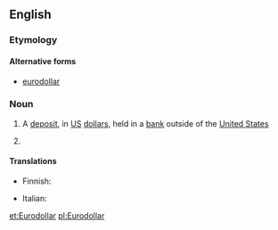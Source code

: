 {{also|eurodollar}}
==English==
{{wikipedia}}

===Etymology===
{{prefix|Euro|dollar|lang=en}}

====Alternative forms====
* [[eurodollar]]

===Noun===
{{en-noun}}

# A [[deposit]], in [[US]] [[dollar]]s, held in a [[bank]] outside of the [[United States]]
# {{label|en|obsolete|informal}} {{synonym of|lang=en|euro|gloss=[[&euro;]]}} {{gloss|nicknamed used for the unified European currency prior to its introduction and naming; in conversation, media, and fiction}}

====Translations====
{{trans-top|a deposit, in US dollars, held in a bank outside of the United States}}
* Finnish: {{t|fi|eurodollari}}
{{trans-mid}}
* Italian: {{t|it|eurodollaro|m}}
{{trans-bottom}}

[[et:Eurodollar]]
[[pl:Eurodollar]]